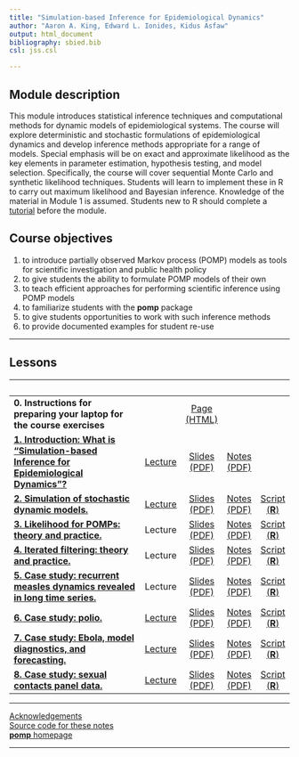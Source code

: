 ```yaml
---
title: "Simulation-based Inference for Epidemiological Dynamics"
author: "Aaron A. King, Edward L. Ionides, Kidus Asfaw"
output: html_document
bibliography: sbied.bib
csl: jss.csl

---
```


## Module description

This module introduces statistical inference techniques and computational methods for dynamic models of epidemiological systems.
The course will explore deterministic and stochastic formulations of epidemiological dynamics and develop inference methods appropriate for a range of models.
Special emphasis will be on exact and approximate likelihood as the key elements in parameter estimation, hypothesis testing, and model selection. Specifically, the course will cover sequential Monte Carlo and synthetic likelihood techniques.
Students will learn to implement these in R to carry out maximum likelihood and Bayesian inference. Knowledge of the material in Module 1 is assumed.
Students new to R should complete a [tutorial](https://kingaa.github.io/R_Tutorial/) before the module.

## Course objectives

1. to introduce partially observed Markov process (POMP) models as tools for scientific investigation and public health policy
1. to give students the ability to formulate POMP models of their own
1. to teach efficient approaches for performing scientific inference using POMP models
1. to familiarize students with the **pomp** package
1. to give students opportunities to work with such inference methods
1. to provide documented examples for student re-use

----------------------

## Lessons

| &nbsp; | &nbsp; | &nbsp; | &nbsp; | &nbsp; |
|:----------------------------------------|:---:|:---:|:---:|:--:|
| **0. Instructions for preparing your laptop for the course exercises** | &nbsp; | [Page (HTML)](./prep/index.html) | &nbsp; | &nbsp; |
| [**1. Introduction: What is "Simulation-based Inference for Epidemiological Dynamics"?**](./intro/) | <a href="https://www.youtube.com/playlist?list=PLluGwj6FGt2Sns4ChQCJy6T7Nz00r5zXV" target="_blank">Lecture</a> | [Slides (PDF)](./intro/slides.pdf) | [Notes (PDF)](./intro/notes.pdf) |
| [**2. Simulation of stochastic dynamic models.**](./stochsim/) | <a href="https://www.youtube.com/playlist?list=PLluGwj6FGt2RBA4OQ_OdJj5CEJSjRGxut" target="_blank">Lecture</a> | [Slides (PDF)](./stochsim/slides.pdf) | [Notes (PDF)](./stochsim/notes.pdf) | [Script (**R**)](http://raw.githubusercontent.com/kingaa/sbied/master/stochsim/main.R) |
| [**3. Likelihood for POMPs: theory and practice.**](./pfilter/) | Lecture | [Slides (PDF)](./pfilter/slides.pdf) | [Notes (PDF)](./pfilter/notes.pdf) | [Script (**R**)](http://raw.githubusercontent.com/kingaa/sbied/master/pfilter/main.R) |
| [**4. Iterated filtering: theory and practice.**](./mif/) | Lecture | [Slides (PDF)](./mif/slides.pdf) | [Notes (PDF)](./mif/notes.pdf) | [Script (**R**)](http://raw.githubusercontent.com/kingaa/sbied/master/mif/main.R) |
| [**5. Case study: recurrent measles dynamics revealed in long time series.**](./mif/) | Lecture | [Slides (PDF)](./measles/slides.pdf) | [Notes (PDF)](./measles/notes.pdf) | [Script (**R**)](http://raw.githubusercontent.com/kingaa/sbied/master/measles/main.R) |
| [**6. Case study: polio.**](./polio/) | <a href="https://www.youtube.com/playlist?list=PLluGwj6FGt2RuunOUW3MqFcrcgydWhgS8" target="_blank">Lecture</a> | [Slides (PDF)](./polio/slides.pdf) | [Notes (PDF)](./polio/notes.pdf) | [Script (**R**)](http://raw.githubusercontent.com/kingaa/sbied/master/polio/main.R) |
| [**7. Case study: Ebola, model diagnostics, and forecasting.**](./ebola/) | <a href="https://www.youtube.com/playlist?list=PLluGwj6FGt2R5iGmfPTO9slNQyfJlAV4Z" target="_blank">Lecture</a> | [Slides (PDF)](./ebola/slides.pdf) | [Notes (PDF)](./ebola/notes.pdf) | [Script (**R**)](http://raw.githubusercontent.com/kingaa/sbied/master/ebola/codes.R) |
| [**8. Case study: sexual contacts panel data.**](./contacts/) | <a href="https://www.youtube.com/playlist?list=PLluGwj6FGt2SzWigyV88kFPZ2OEW18pQS" target="_blank">Lecture</a> | [Slides (PDF)](./contacts/slides.pdf) | [Notes (PDF)](./contacts/notes.pdf) | [Script (**R**)](http://raw.githubusercontent.com/kingaa/sbied/master/contacts/main.R) |

------------------------------------

[Acknowledgements](./acknowledge.html)  
[Source code for these notes](http://github.com/kingaa/sbied/)  
[**pomp** homepage](https://kingaa.github.io/pomp/)  

----------------------
